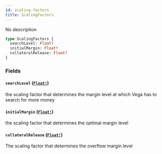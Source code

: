 ```yaml
---
id: scaling-factors
title: ScalingFactors
---
```


No description

```graphql
type ScalingFactors {
  searchLevel: Float!
  initialMargin: Float!
  collateralRelease: Float!
}
```

### Fields

#### `searchLevel` ([`Float!`](/graphql/scalars/float))

the scaling factor that determines the margin level at which Vega has to search for more money

#### `initialMargin` ([`Float!`](/graphql/scalars/float))

the scaling factor that determines the optimal margin level

#### `collateralRelease` ([`Float!`](/graphql/scalars/float))

The scaling factor that determines the overflow margin level
